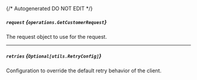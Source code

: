 {/* Autogenerated DO NOT EDIT  */}

##### `request` *{`operations.GetCustomerRequest`}*
The request object to use for the request.
<Collapsible openLabel={Labels.showProperties} closeLabel={Labels.hideProperties}>
    <GetCustomerRequest/>
</Collapsible>

---
##### `retries` *{`Optional[utils.RetryConfig]`}*
Configuration to override the default retry behavior of the client.
<Collapsible openLabel={Labels.showProperties} closeLabel={Labels.hideProperties}>
    <Retryconfig/>
</Collapsible>


